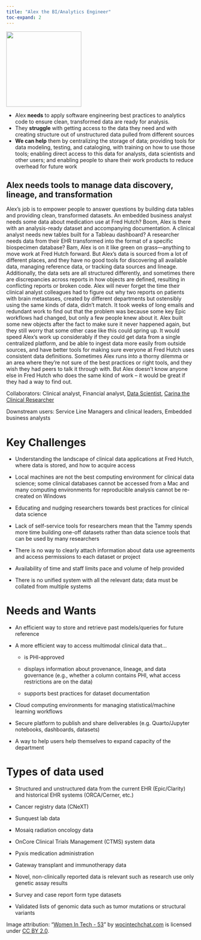 ```yaml
---
title: "Alex the BI/Analytics Engineer"
toc-expand: 2
---
```


::: grid
::: {.g-col-12 .g-col-xl-3}
<img src="/img/tammy.jpg" width="200" height="200"/>
:::

::: {.g-col-12 .g-col-xl-8}
-   Alex **needs** to apply software engineering best practices to analytics code to ensure clean, transformed data are ready for analysis.
-   They **struggle** with getting access to the data they need and with creating structure out of unstructured data pulled from different sources
-   **We can help** them by centralizing the storage of data; providing tools for data modeling, testing, and cataloging, with training on how to use those tools; enabling direct access to this data for analysts, data scientists and other users; and enabling people to share their work products to reduce overhead for future work
:::
:::

::: lightblue-highlight
## Alex needs tools to manage data discovery, lineage, and transformation

Alex’s job is to empower people to answer questions by building data tables and providing clean, transformed datasets. An embedded business analyst needs some data about medication use at Fred Hutch? Boom, Alex is there with an analysis-ready dataset and accompanying documentation. A clinical analyst needs new tables built for a Tableau dashboard? A researcher needs data from their EHR transformed into the format of a specific biospecimen database? Bam, Alex is on it like green on grass—anything to move work at Fred Hutch forward. But Alex’s data is sourced from a lot of different places, and they have no good tools for discovering all available data, managing reference data, or tracking data sources and lineage. Additionally, the data sets are all structured differently, and sometimes there are discrepancies across reports in how objects are defined, resulting in conflicting reports or broken code. Alex will never forget the time their clinical analyst colleagues had to figure out why two reports on patients with brain metastases, created by different departments but ostensibly using the same kinds of data, didn't match. It took weeks of long emails and redundant work to find out that the problem was because some key Epic workflows had changed, but only a few people knew about it. Alex built some new objects after the fact to make sure it never happened again, but they still worry that some other case like this could spring up. It would speed Alex’s work up considerably if they could get data from a single centralized platform, and be able to ingest data more easily from outside sources, and have better tools for making sure everyone at Fred Hutch uses consistent data definitions. Sometimes Alex runs into a thorny dilemma or an area where they’re not sure of the best practices or right tools, and they wish they had peers to talk it through with. But Alex doesn’t know anyone else in Fred Hutch who does the same kind of work – it would be great if they had a way to find out.
:::

::: darkblue-highlight
Collaborators: Clinical analyst, Financial analyst, [Data Scientist](/family/cards/Tammy-the-data-scientist.html), [Carina the Clinical Researcher](/family/cards/Carina-the-clinical-researcher.html)

Downstream users: Service Line Managers and clinical leaders, Embedded business analysts
:::

# Key Challenges

-   Understanding the landscape of clinical data applications at Fred Hutch, where data is stored, and how to acquire access

-   Local machines are not the best computing environment for clinical data science; some clinical databases cannot be accessed from a Mac and many computing environments for reproducible analysis cannot be re-created on Windows

-   Educating and nudging researchers towards best practices for clinical data science

-   Lack of self-service tools for researchers mean that the Tammy spends more time building one-off datasets rather than data science tools that can be used by many researchers

-   There is no way to clearly attach information about data use agreements and access permissions to each dataset or project

-   Availability of time and staff limits pace and volume of help provided

-   There is no unified system with all the relevant data; data must be collated from multiple systems

# Needs and Wants

-   An efficient way to store and retrieve past models/queries for future reference

-   A more efficient way to access multimodal clinical data that...

    -   is PHI-approved

    -   displays information about provenance, lineage, and data governance (e.g., whether a column contains PHI, what access restrictions are on the data)

    -   supports best practices for dataset documentation

-   Cloud computing environments for managing statistical/machine learning workflows

-   Secure platform to publish and share deliverables (e.g. Quarto/Jupyter notebooks, dashboards, datasets)

-   A way to help users help themselves to expand capacity of the department

# Types of data used

-   Structured and unstructured data from the current EHR (Epic/Clarity) and historical EHR systems (ORCA/Cerner, etc.)

-   Cancer registry data (CNeXT)

-   Sunquest lab data

-   Mosaiq radiation oncology data

-   OnCore Clinical Trials Management (CTMS) system data

-   Pyxis medication administration

-   Gateway transplant and immunotherapy data

-   Novel, non-clinically reported data is relevant such as research use only genetic assay results

-   Survey and case report form type datasets

-   Validated lists of genomic data such as tumor mutations or structural variants

<div>

Image attribution: "[Women In Tech - 53](https://www.flickr.com/photos/136629440@N06/22344625928)" by [wocintechchat.com](https://www.flickr.com/photos/136629440@N06) is licensed under [CC BY 2.0](https://creativecommons.org/licenses/by/2.0/?ref=openverse).

</div>
